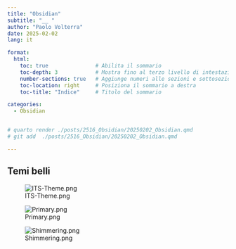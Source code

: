 ```yaml
---
title: "Obsidian"
subtitle: "__ "
author: "Paolo Volterra"
date: 2025-02-02
lang: it

format:
  html:
    toc: true               # Abilita il sommario
    toc-depth: 3            # Mostra fino al terzo livello di intestazioni
    number-sections: true   # Aggiunge numeri alle sezioni e sottosezioni
    toc-location: right     # Posiziona il sommario a destra
    toc-title: "Indice"     # Titolo del sommario

categories:
  - Obsidian


# quarto render ./posts/2516_Obsidian/20250202_Obsidian.qmd
# git add  ./posts/2516_Obsidian/20250202_Obsidian.qmd

---
```




## Temi belli


![ITS-Theme.png](./media/ITS-Theme.png)

![Primary.png](./media/Primary.png)

![Shimmering.png](./media/Shimmering.png)

